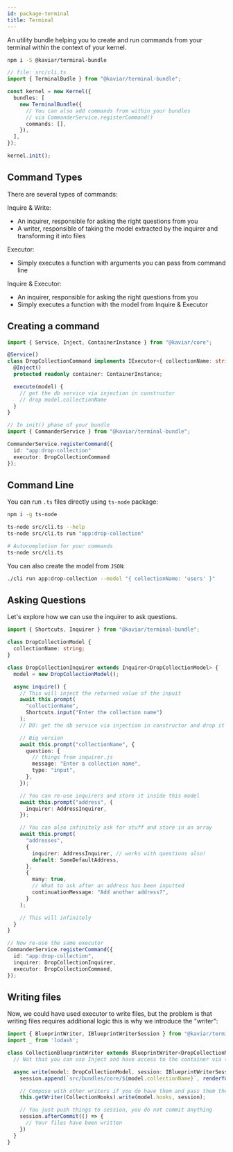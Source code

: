 ```yaml
---
id: package-terminal
title: Terminal
---
```



<PackageHeader version="1.0.2" packageName="terminal-bundle" containsTypeDefs />

An utility bundle helping you to create and run commands from your terminal within the context of your kernel.

```bash
npm i -S @kaviar/terminal-bundle
```

```typescript
// file: src/cli.ts
import { TerminalBudle } from "@kaviar/terminal-bundle";

const kernel = new Kernel({
  bundles: [
    new TerminalBundle({
      // You can also add commands from within your bundles
      // via CommanderService.registerCommand()
      commands: [],
    }),
  ],
});

kernel.init();
```

## Command Types

There are several types of commands:

Inquire & Write:

- An inquirer, responsible for asking the right questions from you
- A writer, responsible of taking the model extracted by the inquirer and transforming it into files

Executor:

- Simply executes a function with arguments you can pass from command line

Inquire & Executor:

- An inquirer, responsible for asking the right questions from you
- Simply executes a function with the model from Inquire & Executor

## Creating a command

```typescript
import { Service, Inject, ContainerInstance } from "@kaviar/core";

@Service()
class DropCollectionCommand implements IExecutor<{ collectionName: string }> {
  @Inject()
  protected readonly container: ContainerInstance;

  execute(model) {
    // get the db service via injection in constructor
    // drop model.collectionName
  }
}

// In init() phase of your bundle
import { CommanderService } from "@kaviar/terminal-bundle";

CommanderService.registerCommand({
  id: "app:drop-collection"
  executor: DropCollectionCommand
});

```

## Command Line

You can run `.ts` files directly using `ts-node` package:

```bash
npm i -g ts-node
```

```bash
ts-node src/cli.ts --help
ts-node src/cli.ts run "app:drop-collection"

# Autocompletion for your commands
ts-node src/cli.ts
```

You can also create the model from `JSON`:

```bash
./cli run app:drop-collection --model "{ collectionName: 'users' }"
```

## Asking Questions

Let's explore how we can use the inquirer to ask questions.

```typescript
import { Shortcuts, Inquirer } from "@kaviar/terminal-bundle";

class DropCollectionModel {
  collectionName: string;
}

class DropCollectionInquirer extends Inquirer<DropCollectionModel> {
  model = new DropCollectionModel();

  async inquire() {
    // This will inject the returned value of the inpuit
    await this.prompt(
      "collectionName",
      Shortcuts.input("Enter the collection name")
    );
    // DO: get the db service via injection in constructor and drop it

    // Big version
    await this.prompt("collectionName", {
      question: {
        // things from inquirer.js
        message: "Enter a collection name",
        type: "input",
      },
    });

    // You can re-use inquirers and store it inside this model
    await this.prompt("address", {
      inquirer: AddressInquirer,
    });

    // You can also infinitely ask for stuff and store in an array
    await this.prompt(
      "addresses",
      {
        inquirer: AddressInquirer, // works with questions also!
        default: SomeDefaultAddress,
      },
      {
        many: true,
        // What to ask after an address has been inputted
        continuationMessage: "Add another address?",
      }
    );

    // This will infinitely
  }
}

// Now re-use the same executor
CommanderService.registerCommand({
  id: "app:drop-collection",
  inquirer: DropCollectionInquirer,
  executor: DropCollectionCommand,
});
```

## Writing files

Now, we could have used executor to write files, but the problem is that writing files requires additional logic this is why we introduce the "writer":

```typescript
import { BlueprintWriter, IBlueprintWriterSession } from "@kaviar/terminal-bundle";
import _ from 'lodash';

class CollectionBlueprintWriter extends BlueprintWriter<DropCollectionModel> {
  // Not that you can use Inject and have access to the container via this.container

  async write(model: DropCollectionModel, session: IBlueprintWriterSession) {
    session.append(`src/bundles/core/${model.collectionName}`, renderYourTemplateSomehow(model)));

    // Compose with other writers if you do have them and pass them the current session
    this.getWriter(CollectionHooks).write(model.hooks, session);

    // You just push things to session, you do not commit anything
    session.afterCommit(() => {
      // Your files have been written
    })
  }
}
```
